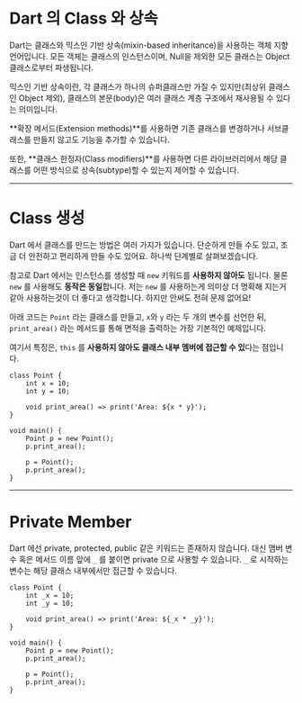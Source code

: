 # Dart 의 Class 와 상속
Dart는 클래스와 믹스인 기반 상속(mixin-based inheritance)을 사용하는 객체 지향 언어입니다.
모든 객체는 클래스의 인스턴스이며, Null을 제외한 모든 클래스는 Object 클래스로부터 파생됩니다.

믹스인 기반 상속이란,
각 클래스가 하나의 슈퍼클래스만 가질 수 있지만(최상위 클래스인 Object 제외),
클래스의 본문(body)은 여러 클래스 계층 구조에서 재사용될 수 있다는 의미입니다.

**확장 메서드(Extension methods)**를 사용하면
기존 클래스를 변경하거나 서브클래스를 만들지 않고도 기능을 추가할 수 있습니다.

또한, **클래스 한정자(Class modifiers)**를 사용하면
다른 라이브러리에서 해당 클래스를 어떤 방식으로 상속(subtype)할 수 있는지 제어할 수 있습니다.

***

# Class 생성

Dart 에서 클래스를 만드는 방법은 여러 가지가 있습니다. 단순하게 만들 수도 있고, 조금 더 안전하고 편리하게 만들 수도 있어요. 하나씩 단계별로 살펴보겠습니다.

참고로 Dart 에서는 인스턴스를 생성할 때 `new` 키워드를 **사용하지 않아도** 됩니다. 물론 `new` 를 사용해도 **동작은 동일**합니다. 저는 `new` 를 사용하는게 의미상 더 명확해 지는거 같아 사용하는것이 더 좋다고 생각합니다. 하지만 안써도 전혀 문제 없어요!

아래 코드는 `Point` 라는 클래스를 만들고, `x`와 `y` 라는 두 개의 변수를 선언한 뒤, `print_area()` 라는 메서드를 통해 면적을 출력하는 가장 기본적인 예제입니다.

여기서 특징은, `this` 를 **사용하지 않아도 클래스 내부 멤버에 접근할 수 있**다는 점입니다.

```dart:class-생성성
class Point {
    int x = 10;
    int y = 10;

    void print_area() => print('Area: ${x * y}');
}

void main() {
    Point p = new Point();
    p.print_area();

    p = Point();
    p.print_area();
}
```

***

# Private Member

Dart 에선 private, protected, public 같은 키워드는 존재하지 않습니다. 대신 맴버 변수 혹은 메서드 이름 앞에 `_` 를 붙이면 private 으로 사용할 수 있습니다.  `_` 로 시작하는 변수는 해당 클래스 내부에서만 접근할 수 있습니다.

```dart:private-member
class Point {
    int _x = 10;
    int _y = 10;

    void print_area() => print('Area: ${_x * _y}');
}

void main() {
    Point p = new Point();
    p.print_area();

    p = Point();
    p.print_area();
}
```